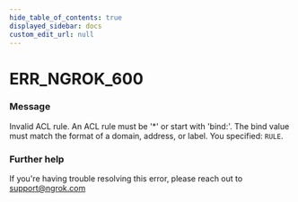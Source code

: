```yaml
---
hide_table_of_contents: true
displayed_sidebar: docs
custom_edit_url: null
---
```



# ERR_NGROK_600

### Message
Invalid ACL rule. An ACL rule must be '*' or start with 'bind:'. The bind value must match the format of a domain, address, or label. You specified: `RULE`.

### Further help
If you're having trouble resolving this error, please reach out to [support@ngrok.com](mailto:support@ngrok.com?subject=Help%20with%20ERR_NGROK_600)


<ErrorDetails error='err_ngrok_600' />
